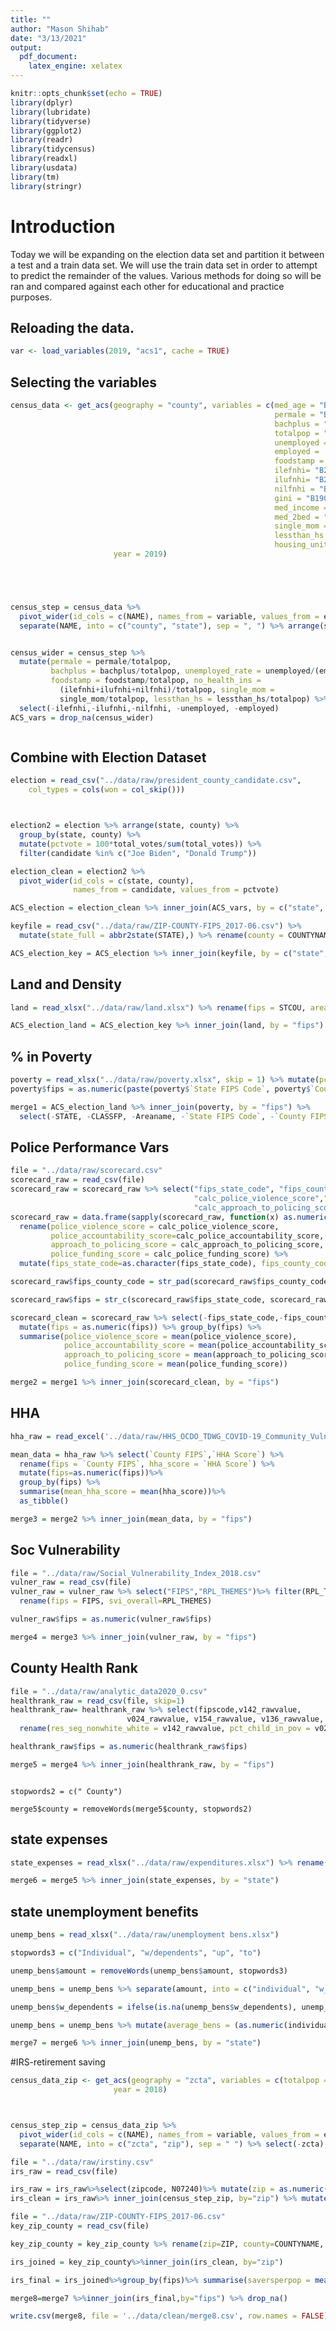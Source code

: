 ```yaml
---
title: ""
author: "Mason Shihab"
date: "3/13/2021"
output:
  pdf_document:
    latex_engine: xelatex
---
```


```r
knitr::opts_chunk$set(echo = TRUE)
library(dplyr)
library(lubridate)
library(tidyverse)
library(ggplot2)
library(readr)
library(tidycensus)
library(readxl)
library(usdata)
library(tm)
library(stringr)
```


# Introduction

Today we will be expanding on the election data set and partition it between a test and a train data set. We will use the train data set in order to attempt to predict the remainder of the values. Various methods for doing so will be ran and compared against each other for educational and practice purposes.



## Reloading the data.
```r
var <- load_variables(2019, "acs1", cache = TRUE)
```


## Selecting the variables

```r
census_data <- get_acs(geography = "county", variables = c(med_age = "B01002_001", 
                                                           permale = "B01001_002",
                                                           bachplus = "B16010_041",
                                                           totalpop = "B01003_001",
                                                           unemployed = "B27011_008",
                                                           employed =	"B27011_003",
                                                           foodstamp = "B09010_002",
                                                           ilefnhi= "B27011_007",
                                                           ilufnhi= "B27011_012",
                                                           nilfnhi = "B27011_017",
                                                           gini = "B19083_001",
                                                           med_income = "B19013_001",
                                                           med_2bed = "B25031_004",
                                                           single_mom = "B11012_010",
                                                           lessthan_hs = "B16010_002",
                                                           housing_units = "B25001_001"), 
                       year = 2019)





census_step = census_data %>% 
  pivot_wider(id_cols = c(NAME), names_from = variable, values_from = estimate) %>% 
  separate(NAME, into = c("county", "state"), sep = ", ") %>% arrange(state, county)


census_wider = census_step %>% 
  mutate(permale = permale/totalpop, 
         bachplus = bachplus/totalpop, unemployed_rate = unemployed/(employed+unemployed), employed_rate = employed/(employed+unemployed),
         foodstamp = foodstamp/totalpop, no_health_ins = 
           (ilefnhi+ilufnhi+nilfnhi)/totalpop, single_mom = 
           single_mom/totalpop, lessthan_hs = lessthan_hs/totalpop) %>% 
  select(-ilefnhi,-ilufnhi,-nilfnhi, -unemployed, -employed)
ACS_vars = drop_na(census_wider)



```



## Combine with Election Dataset

```r
election = read_csv("../data/raw/president_county_candidate.csv", 
    col_types = cols(won = col_skip()))



election2 = election %>% arrange(state, county) %>% 
  group_by(state, county) %>% 
  mutate(pctvote = 100*total_votes/sum(total_votes)) %>% 
  filter(candidate %in% c("Joe Biden", "Donald Trump"))

election_clean = election2 %>% 
  pivot_wider(id_cols = c(state, county), 
              names_from = candidate, values_from = pctvote)

ACS_election = election_clean %>% inner_join(ACS_vars, by = c("state", "county")) %>% select(-`Joe Biden`) %>% rename(pertrump = 'Donald Trump') %>% mutate(pertrump = pertrump/100)

```

```r
keyfile = read_csv("../data/raw/ZIP-COUNTY-FIPS_2017-06.csv") %>% 
  mutate(state_full = abbr2state(STATE),) %>% rename(county = COUNTYNAME, state = state_full, fips = STCOUNTYFP) %>% select(-ZIP) %>% distinct() 
```

```r
ACS_election_key = ACS_election %>% inner_join(keyfile, by = c("state", "county")) %>%  mutate(fips = as.numeric(fips))
```

## Land and Density

```r
land = read_xlsx("../data/raw/land.xlsx") %>% rename(fips = STCOU, area = LND010190D) %>% mutate(fips = as.numeric(fips)) 
```


```r
ACS_election_land = ACS_election_key %>% inner_join(land, by = "fips") %>% mutate(pop_density = totalpop/area, housing_density = housing_units/area) %>% select(-area, -housing_units)
```


## % in Poverty

```r
poverty = read_xlsx("../data/raw/poverty.xlsx", skip = 1) %>% mutate(pct_all_in_pov = as.numeric(`Poverty Percent, All Ages`)/100, .keep = "unused")
poverty$fips = as.numeric(paste(poverty$`State FIPS Code`, poverty$`County FIPS Code`, sep = ""))
```

```r
merge1 = ACS_election_land %>% inner_join(poverty, by = "fips") %>% 
  select(-STATE, -CLASSFP, -Areaname, -`State FIPS Code`, -`County FIPS Code`) 
```


## Police Performance Vars


```r
file = "../data/raw/scorecard.csv"
scorecard_raw = read_csv(file)
scorecard_raw = scorecard_raw %>% select("fips_state_code", "fips_county_code",
                                         "calc_police_violence_score","calc_police_accountability_score",
                                         "calc_approach_to_policing_score","calc_police_funding_score")
scorecard_raw = data.frame(sapply(scorecard_raw, function(x) as.numeric(gsub("%", "", x)))) %>%
  rename(police_violence_score = calc_police_violence_score, 
         police_accountability_score=calc_police_accountability_score, 
         approach_to_policing_score = calc_approach_to_policing_score, 
         police_funding_score = calc_police_funding_score) %>% 
  mutate(fips_state_code=as.character(fips_state_code), fips_county_code = as.character(fips_county_code))
```

```r

scorecard_raw$fips_county_code = str_pad(scorecard_raw$fips_county_code, 3, pad = "0")

scorecard_raw$fips = str_c(scorecard_raw$fips_state_code, scorecard_raw$fips_county_code)

scorecard_clean = scorecard_raw %>% select(-fips_state_code,-fips_county_code) %>% 
  mutate(fips = as.numeric(fips)) %>% group_by(fips) %>% 
  summarise(police_violence_score = mean(police_violence_score), 
            police_accountability_score = mean(police_accountability_score), 
            approach_to_policing_score = mean(approach_to_policing_score), 
            police_funding_score = mean(police_funding_score))


```

```r
merge2 = merge1 %>% inner_join(scorecard_clean, by = "fips")

```

## HHA


```r
hha_raw = read_excel('../data/raw/HHS_OCDO_TDWG_COVID-19_Community_Vulnerability_Crosswalk.xlsx') %>% as_tibble()
```

```r
mean_data = hha_raw %>% select(`County FIPS`,`HHA Score`) %>%
  rename(fips = `County FIPS`, hha_score = `HHA Score`) %>%
  mutate(fips=as.numeric(fips))%>%
  group_by(fips) %>%
  summarise(mean_hha_score = mean(hha_score))%>%
  as_tibble()
```

```r
merge3 = merge2 %>% inner_join(mean_data, by = "fips")

```

## Soc Vulnerability


```r
file = "../data/raw/Social_Vulnerability_Index_2018.csv"
vulner_raw = read_csv(file)
vulner_raw = vulner_raw %>% select("FIPS","RPL_THEMES")%>% filter(RPL_THEMES>=0)%>%
  rename(fips = FIPS, svi_overall=RPL_THEMES)
```

```r
vulner_raw$fips = as.numeric(vulner_raw$fips)
```

```r
merge4 = merge3 %>% inner_join(vulner_raw, by = "fips")

```

## County Health Rank


```r
file = "../data/raw/analytic_data2020_0.csv"
healthrank_raw = read_csv(file, skip=1)
healthrank_raw= healthrank_raw %>% select(fipscode,v142_rawvalue, 
                          v024_rawvalue, v154_rawvalue, v136_rawvalue, v002_rawvalue) %>%
  rename(res_seg_nonwhite_white = v142_rawvalue, pct_child_in_pov = v024_rawvalue, sev_hou_cost_burden = v154_rawvalue, sev_hou_prob = v136_rawvalue, poor_fair_health = v002_rawvalue , fips =fipscode)
```

```r
healthrank_raw$fips = as.numeric(healthrank_raw$fips)
```

```r
merge5 = merge4 %>% inner_join(healthrank_raw, by = "fips")
```


```{}

stopwords2 = c(" County")

merge5$county = removeWords(merge5$county, stopwords2)
```



## state expenses

```r
state_expenses = read_xlsx("../data/raw/expenditures.xlsx") %>% rename(state = State, spend_per_capita = `State and Local Direct General Expenditures, Per Capita`)
```

```r
merge6 = merge5 %>% inner_join(state_expenses, by = "state")
```


## state unemployment benefits

```r
unemp_bens = read_xlsx("../data/raw/unemployment bens.xlsx")

stopwords3 = c("Individual", "w/dependents", "up", "to")

unemp_bens$amount = removeWords(unemp_bens$amount, stopwords3)

unemp_bens = unemp_bens %>% separate(amount, into = c("individual", "w_dependents"), sep = "  ") %>% mutate(individual = extract_numeric(individual), w_dependents = extract_numeric(w_dependents))

unemp_bens$w_dependents = ifelse(is.na(unemp_bens$w_dependents), unemp_bens$individual, unemp_bens$w_dependents) 

unemp_bens = unemp_bens %>% mutate(average_bens = (as.numeric(individual)+as.numeric(w_dependents))/2) %>% mutate(unemp_bens_possible = average_bens*weeks) %>% select(state, unemp_bens_possible)
```

```r
merge7 = merge6 %>% inner_join(unemp_bens, by = "state") 
```


#IRS-retirement saving

```r
census_data_zip <- get_acs(geography = "zcta", variables = c(totalpop = "B01003_001"), 
                       year = 2018)



census_step_zip = census_data_zip %>% 
  pivot_wider(id_cols = c(NAME), names_from = variable, values_from = estimate) %>% 
  separate(NAME, into = c("zcta", "zip"), sep = " ") %>% select(-zcta) %>% mutate(zip = as.numeric(zip))

```

```r
file = "../data/raw/irstiny.csv"
irs_raw = read_csv(file)

irs_raw = irs_raw%>%select(zipcode, N07240)%>% mutate(zip = as.numeric(zipcode),saverscredit = N07240)%>%select(-zipcode,-N07240) %>% group_by(zip) %>% summarise(saverscredit = sum(saverscredit))%>%ungroup()
irs_clean = irs_raw%>% inner_join(census_step_zip, by="zip") %>% mutate(saversperpop=saverscredit/totalpop)

```

```r
file = "../data/raw/ZIP-COUNTY-FIPS_2017-06.csv"
key_zip_county = read_csv(file)

key_zip_county = key_zip_county %>% rename(zip=ZIP, county=COUNTYNAME, fips=STCOUNTYFP)%>% mutate(zip=as.numeric(zip)) %>% select(zip, county,fips)

irs_joined = key_zip_county%>%inner_join(irs_clean, by="zip")

irs_final = irs_joined%>%group_by(fips)%>% summarise(saversperpop = mean(saversperpop)) %>% ungroup() %>% mutate(fips=as.numeric(fips))
```

```r
merge8=merge7 %>%inner_join(irs_final,by="fips") %>% drop_na()
```

```r
write.csv(merge8, file = '../data/clean/merge8.csv', row.names = FALSE)
```


